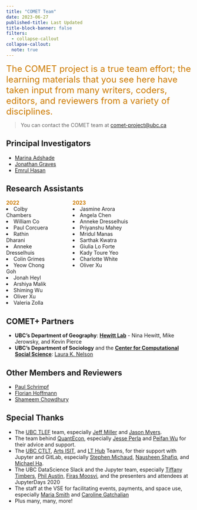 ```yaml
---
title: "COMET Team"
date: 2023-06-27
published-title: Last Updated
title-block-banner: false
filters:
  - collapse-callout
collapse-callout:
  note: true
---
```


<span style="color:#CC7A00;font-size:18.0pt"> The COMET project is a true team effort; the learning materials that you see here have taken input from many writers, coders, editors, and reviewers from a variety of disciplines. </span>  

> You can contact the COMET team at [comet-project@ubc.ca](mailto:comet-project@ubc.ca)

## Principal Investigators

* [Marina Adshade](https://economics.ubc.ca/profile/marina-adshade/)
* [Jonathan Graves](https://jonathanlgraves.arts.ubc.ca/)
* [Emrul Hasan](https://economics.ubc.ca/profile/emrul-hasan/)

## Research Assistants
:::: {.columns}

::: {.column width="25%"}
<span style="color:#CC7A00"> **2022** </span>  
<li> Colby Chambers </li>
<li> William Co </li>
<li> Paul Corcuera </li>
<li> Rathin Dharani </li>
<li> Anneke Dresselhuis </li>
<li> Colin Grimes</li>
<li> Yeow Chong Goh</li>
<li> Jonah Heyl</li>
<li> Arshiya Malik</li>
<li> Shiming Wu</li>
<li> Oliver Xu</li>
<li> Valeria Zolla </li>

</ul>
:::

::: {.column width="5%"}
<!-- empty column to create gap -->
:::

::: {.column width="70%"}
<span style="color:#CC7A00"> **2023** </span>  
<li> Jasmine Arora </li>
<li> Angela Chen </li>
<li> Anneke Dresselhuis </li>
<li> Priyanshu Mahey </li>
<li> Mridul Manas </li>
<li> Sarthak Kwatra </li>
<li> Giulia Lo Forte </li>
<li> Kady Toure Yeo </li>
<li> Charlotte White </li>
<li> Oliver Xu</li>
:::

:::

## COMET+ Partners

* **UBC's Department of Geography**:  [**Hewitt Lab**](https://blogs.ubc.ca/alpineplants/about-page/) - Nina Hewitt, Mike Jerowsky, and Kevin Pierce
* **UBC's Department of Sociology** and the [**Center for Computational Social Science**](https://ccss.arts.ubc.ca/): [Laura K. Nelson](https://sociology.ubc.ca/profile/laura-nelson/)

## Other Members and Reviewers

* [Paul Schrimpf](https://economics.ubc.ca/profile/paul-schrimpf/)
* [Florian Hoffmann](https://economics.ubc.ca/profile/florian-hoffmann/)
* [Shameem Chowdhury](https://economics.ubc.ca/profile/chowdhury-shameem-mahmoud/)

## Special Thanks

* The [UBC TLEF](https://tlef.ubc.ca/) team, especially [Jeff Miller](https://ctlt.ubc.ca/2022/11/15/jeff-miller/) and [Jason Myers](https://ctlt.ubc.ca/2022/11/15/jason-myers/).
* The team behind [QuantEcon](https://quantecon.org/), especially [Jesse Perla](https://economics.ubc.ca/profile/jesse-perla/) and [Peifan Wu](https://twitter.com/peifanwu) for their advice and support.
* The [UBC CTLT](https://ctlt.ubc.ca/), [Arts ISIT](https://isit.arts.ubc.ca/), and [LT Hub](https://lthub.ubc.ca/) Teams, for their support with Jupyter and GitLab, especially [Stephen Michaud](https://ctlt.ubc.ca/2022/11/09/stephen-michaud/), [Nausheen Shafiq](https://ctlt.ubc.ca/2022/11/03/nausheen-shafiq/), and [Michael Ha](https://www.linkedin.com/in/michaelha/?originalSubdomain=ca).
* The UBC DataScience Slack and the Jupyter team, especially [Tiffany Timbers](https://www.stat.ubc.ca/users/tiffany-timbers), [Phil Austin](https://www.eoas.ubc.ca/people/philaustin), [Firas Moosvi](https://cmps.ok.ubc.ca/about/contact/firas-moosvi/), and the presenters and attendees at JupyterDays 2020
* The staff at the VSE for facilitating events, payments, and space use, especially [Maria Smith](https://economics.ubc.ca/profile/maria-smith/) and [Caroline Gatchalian](https://economics.ubc.ca/profile/caroline-gatchalian/)
* Plus many, many, more!